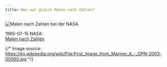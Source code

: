 ```yaml
---
title: Was war gleich Malen nach Zahlen?
---
```



<Image
  src={FirstImageFromMariner4}
  alt="Malen nach Zahlen bei der NASA"
  style="max-width: 50%;"
/>

1965-07-15 NASA:  
[Malen nach Zahlen](https://science.nasa.gov/resource/first-tv-image-of-mars-hand-colored/)

{/* Image source: https://en.wikipedia.org/wiki/File:First_Image_from_Mariner_4_-_GPN-2003-00060.jpg */}
